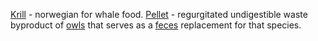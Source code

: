 [[Krill]] - norwegian for whale food.
[[Pellet]] - regurgitated undigestible waste byproduct of [[owl]]s that serves as a [[feces]] replacement for that species.